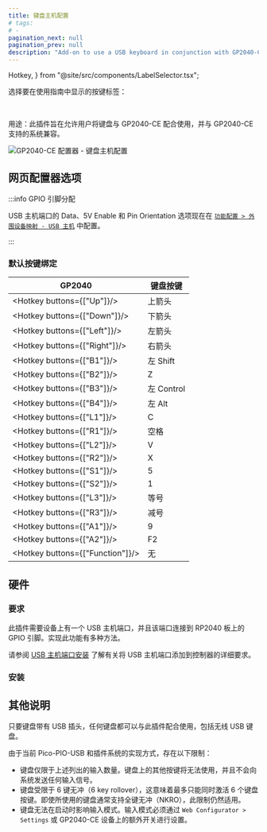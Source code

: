 ```yaml
---
title: 键盘主机配置
# tags:
# -
pagination_next: null
pagination_prev: null
description: "Add-on to use a USB keyboard in conjunction with GP2040-CE to send inputs to supported systems"
---
```


  Hotkey,
} from "@site/src/components/LabelSelector.tsx";

选择要在使用指南中显示的按键标签：

<InputLabelSelector />
<br />

用途：此插件旨在允许用户将键盘与 GP2040-CE 配合使用，并与 GP2040-CE 支持的系统兼容。

![GP2040-CE 配置器 - 键盘主机配置](../assets/images/gpc-add-ons-keyboard-host-configuration.png)

## 网页配置器选项

:::info GPIO 引脚分配

USB 主机端口的 Data、5V Enable 和 Pin Orientation 选项现在在 [`功能配置 > 外围设备映射 - USB 主机`](../web-configurator/menu-pages/03-peripheral-mapping.mdx#usb-主机) 中配置。

:::

### 默认按键绑定

| GP2040                           | 键盘按键     |
| -------------------------------- | ------------ |
| <Hotkey buttons={["Up"]}/>       | 上箭头       |
| <Hotkey buttons={["Down"]}/>     | 下箭头       |
| <Hotkey buttons={["Left"]}/>     | 左箭头       |
| <Hotkey buttons={["Right"]}/>    | 右箭头       |
| <Hotkey buttons={["B1"]}/>       | 左 Shift     |
| <Hotkey buttons={["B2"]}/>       | Z            |
| <Hotkey buttons={["B3"]}/>       | 左 Control   |
| <Hotkey buttons={["B4"]}/>       | 左 Alt       |
| <Hotkey buttons={["L1"]}/>       | C            |
| <Hotkey buttons={["R1"]}/>       | 空格         |
| <Hotkey buttons={["L2"]}/>       | V            |
| <Hotkey buttons={["R2"]}/>       | X            |
| <Hotkey buttons={["S1"]}/>       | 5            |
| <Hotkey buttons={["S2"]}/>       | 1            |
| <Hotkey buttons={["L3"]}/>       | 等号         |
| <Hotkey buttons={["R3"]}/>       | 减号         |
| <Hotkey buttons={["A1"]}/>       | 9            |
| <Hotkey buttons={["A2"]}/>       | F2           |
| <Hotkey buttons={["Function"]}/> | 无           |

## 硬件

### 要求

此插件需要设备上有一个 USB 主机端口，并且该端口连接到 RP2040 板上的 GPIO 引脚。实现此功能有多种方法。

请参阅 [USB 主机端口安装](../controller-build/usb-host.mdx) 了解有关将 USB 主机端口添加到控制器的详细要求。

### 安装

<InstallUSBHostPort />

## 其他说明

只要键盘带有 USB 插头，任何键盘都可以与此插件配合使用，包括无线 USB 键盘。

由于当前 Pico-PIO-USB 和插件系统的实现方式，存在以下限制：

- 键盘仅限于上述列出的输入数量。键盘上的其他按键将无法使用，并且不会向系统发送任何输入信号。
- 键盘受限于 6 键无冲（6 key rollover），这意味着最多只能同时激活 6 个键盘按键。即使所使用的键盘通常支持全键无冲（NKRO），此限制仍然适用。
- 键盘无法在启动时影响输入模式。输入模式必须通过 `Web Configurator > Settings` 或 GP2040-CE 设备上的额外开关进行设置。
